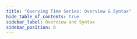 ```yaml
---
title: "Querying Time Series: Overview & Syntax"
hide_table_of_contents: true
sidebar_label: Overview and Syntax
sidebar_position: 0
---
```





<LanguageSwitcher supportedLanguages={supportedLanguages} />

<LanguageContent language="csharp">
   <OverviewAndSyntaxCsharp />
</LanguageContent>

<LanguageContent language="python">
   <OverviewAndSyntaxPython />
</LanguageContent>

<LanguageContent language="php">
   <OverviewAndSyntaxPhp />
</LanguageContent>

<LanguageContent language="nodejs">
   <OverviewAndSyntaxNodejs />
</LanguageContent>


<!---
### Time Series Overview
- [Time Series Overview](../../../document-extensions/timeseries/overview)

### Studio Articles
- [Studio Time Series Management](../../../studio/database/document-extensions/time-series)

### Time Series Indexing
- [Time Series Indexing](../../../document-extensions/timeseries/indexing)

### Time Series Queries
- [Range Selection](../../../document-extensions/timeseries/querying/choosing-query-range)
- [Filtering](../../../document-extensions/timeseries/querying/filtering)
- [Aggregation and Projection](../../../document-extensions/timeseries/querying/aggregation-and-projections)
- [Indexed Time Series Queries](../../../document-extensions/timeseries/querying/using-indexes)
- [Statistical Measures](../../../document-extensions/timeseries/querying/statistics)

### Policies
- [Time Series Rollup and Retention](../../../document-extensions/timeseries/rollup-and-retention)


-->